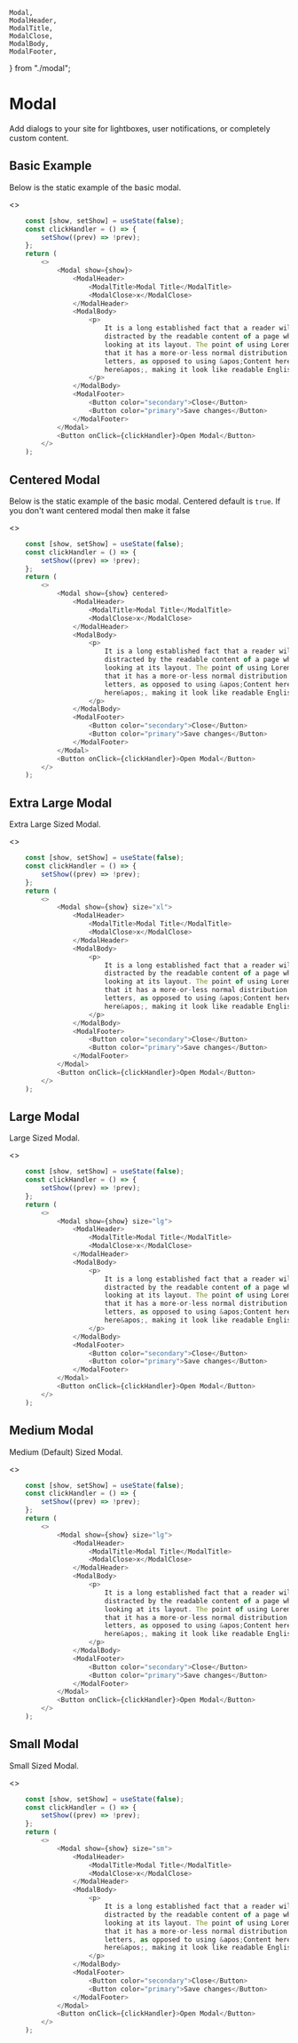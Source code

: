     Modal,
    ModalHeader,
    ModalTitle,
    ModalClose,
    ModalBody,
    ModalFooter,
} from "./modal";

<Meta title="UI/Modal" component={Modal} />

# Modal

<p class="sbdocs-desc">
    Add dialogs to your site for lightboxes, user notifications, or completely
    custom content.
</p>

## Basic Example

Below is the static example of the basic modal.

<Preview withToolbar>
    <Story name="Basic Example">
        <>
            <DemoModal />
        </>
    </Story>
</Preview>

```Javascript
    const [show, setShow] = useState(false);
    const clickHandler = () => {
        setShow((prev) => !prev);
    };
    return (
        <>
            <Modal show={show}>
                <ModalHeader>
                    <ModalTitle>Modal Title</ModalTitle>
                    <ModalClose>x</ModalClose>
                </ModalHeader>
                <ModalBody>
                    <p>
                        It is a long established fact that a reader will be
                        distracted by the readable content of a page when
                        looking at its layout. The point of using Lorem Ipsum is
                        that it has a more-or-less normal distribution of
                        letters, as opposed to using &apos;Content here, content
                        here&apos;, making it look like readable English.
                    </p>
                </ModalBody>
                <ModalFooter>
                    <Button color="secondary">Close</Button>
                    <Button color="primary">Save changes</Button>
                </ModalFooter>
            </Modal>
            <Button onClick={clickHandler}>Open Modal</Button>
        </>
    );
```

## Centered Modal

Below is the static example of the basic modal. Centered default is `true`. If you don't want centered modal then make it false

<Preview withToolbar>
    <Story name="Centered Modal">
        <>
            <DemoModal centered />
        </>
    </Story>
</Preview>

```Javascript
    const [show, setShow] = useState(false);
    const clickHandler = () => {
        setShow((prev) => !prev);
    };
    return (
        <>
            <Modal show={show} centered>
                <ModalHeader>
                    <ModalTitle>Modal Title</ModalTitle>
                    <ModalClose>x</ModalClose>
                </ModalHeader>
                <ModalBody>
                    <p>
                        It is a long established fact that a reader will be
                        distracted by the readable content of a page when
                        looking at its layout. The point of using Lorem Ipsum is
                        that it has a more-or-less normal distribution of
                        letters, as opposed to using &apos;Content here, content
                        here&apos;, making it look like readable English.
                    </p>
                </ModalBody>
                <ModalFooter>
                    <Button color="secondary">Close</Button>
                    <Button color="primary">Save changes</Button>
                </ModalFooter>
            </Modal>
            <Button onClick={clickHandler}>Open Modal</Button>
        </>
    );
```

## Extra Large Modal

Extra Large Sized Modal.

<Preview withToolbar>
    <Story name="Extra Large Modal">
        <>
            <DemoModal size="xl" />
        </>
    </Story>
</Preview>

```Javascript
    const [show, setShow] = useState(false);
    const clickHandler = () => {
        setShow((prev) => !prev);
    };
    return (
        <>
            <Modal show={show} size="xl">
                <ModalHeader>
                    <ModalTitle>Modal Title</ModalTitle>
                    <ModalClose>x</ModalClose>
                </ModalHeader>
                <ModalBody>
                    <p>
                        It is a long established fact that a reader will be
                        distracted by the readable content of a page when
                        looking at its layout. The point of using Lorem Ipsum is
                        that it has a more-or-less normal distribution of
                        letters, as opposed to using &apos;Content here, content
                        here&apos;, making it look like readable English.
                    </p>
                </ModalBody>
                <ModalFooter>
                    <Button color="secondary">Close</Button>
                    <Button color="primary">Save changes</Button>
                </ModalFooter>
            </Modal>
            <Button onClick={clickHandler}>Open Modal</Button>
        </>
    );
```

## Large Modal

Large Sized Modal.

<Preview withToolbar>
    <Story name="Large Modal">
        <>
            <DemoModal size="lg" />
        </>
    </Story>
</Preview>

```Javascript
    const [show, setShow] = useState(false);
    const clickHandler = () => {
        setShow((prev) => !prev);
    };
    return (
        <>
            <Modal show={show} size="lg">
                <ModalHeader>
                    <ModalTitle>Modal Title</ModalTitle>
                    <ModalClose>x</ModalClose>
                </ModalHeader>
                <ModalBody>
                    <p>
                        It is a long established fact that a reader will be
                        distracted by the readable content of a page when
                        looking at its layout. The point of using Lorem Ipsum is
                        that it has a more-or-less normal distribution of
                        letters, as opposed to using &apos;Content here, content
                        here&apos;, making it look like readable English.
                    </p>
                </ModalBody>
                <ModalFooter>
                    <Button color="secondary">Close</Button>
                    <Button color="primary">Save changes</Button>
                </ModalFooter>
            </Modal>
            <Button onClick={clickHandler}>Open Modal</Button>
        </>
    );
```

## Medium Modal

Medium (Default) Sized Modal.

<Preview withToolbar>
    <Story name="Medium Modal">
        <>
            <DemoModal size="lg" />
        </>
    </Story>
</Preview>

```Javascript
    const [show, setShow] = useState(false);
    const clickHandler = () => {
        setShow((prev) => !prev);
    };
    return (
        <>
            <Modal show={show} size="lg">
                <ModalHeader>
                    <ModalTitle>Modal Title</ModalTitle>
                    <ModalClose>x</ModalClose>
                </ModalHeader>
                <ModalBody>
                    <p>
                        It is a long established fact that a reader will be
                        distracted by the readable content of a page when
                        looking at its layout. The point of using Lorem Ipsum is
                        that it has a more-or-less normal distribution of
                        letters, as opposed to using &apos;Content here, content
                        here&apos;, making it look like readable English.
                    </p>
                </ModalBody>
                <ModalFooter>
                    <Button color="secondary">Close</Button>
                    <Button color="primary">Save changes</Button>
                </ModalFooter>
            </Modal>
            <Button onClick={clickHandler}>Open Modal</Button>
        </>
    );
```

## Small Modal

Small Sized Modal.

<Preview withToolbar>
    <Story name="Small Modal">
        <>
            <DemoModal size="sm" />
        </>
    </Story>
</Preview>

```Javascript
    const [show, setShow] = useState(false);
    const clickHandler = () => {
        setShow((prev) => !prev);
    };
    return (
        <>
            <Modal show={show} size="sm">
                <ModalHeader>
                    <ModalTitle>Modal Title</ModalTitle>
                    <ModalClose>x</ModalClose>
                </ModalHeader>
                <ModalBody>
                    <p>
                        It is a long established fact that a reader will be
                        distracted by the readable content of a page when
                        looking at its layout. The point of using Lorem Ipsum is
                        that it has a more-or-less normal distribution of
                        letters, as opposed to using &apos;Content here, content
                        here&apos;, making it look like readable English.
                    </p>
                </ModalBody>
                <ModalFooter>
                    <Button color="secondary">Close</Button>
                    <Button color="primary">Save changes</Button>
                </ModalFooter>
            </Modal>
            <Button onClick={clickHandler}>Open Modal</Button>
        </>
    );
```
